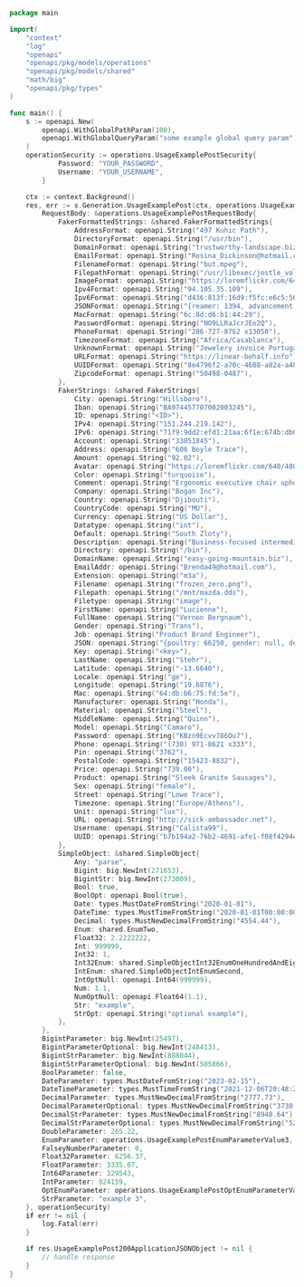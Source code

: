```go showLineNumbers copy filename="Usage Example Post usage example"
package main

import(
	"context"
	"log"
	"openapi"
	"openapi/pkg/models/operations"
	"openapi/pkg/models/shared"
	"math/big"
	"openapi/pkg/types"
)

func main() {
    s := openapi.New(
        openapi.WithGlobalPathParam(100),
        openapi.WithGlobalQueryParam("some example global query param"),
    )
    operationSecurity := operations.UsageExamplePostSecurity{
            Password: "YOUR_PASSWORD",
            Username: "YOUR_USERNAME",
        }

    ctx := context.Background()
    res, err := s.Generation.UsageExamplePost(ctx, operations.UsageExamplePostRequest{
        RequestBody: &operations.UsageExamplePostRequestBody{
            FakerFormattedStrings: &shared.FakerFormattedStrings{
                AddressFormat: openapi.String("497 Kuhic Path"),
                DirectoryFormat: openapi.String("/usr/bin"),
                DomainFormat: openapi.String("trustworthy-landscape.biz"),
                EmailFormat: openapi.String("Rosina_Dickinson@hotmail.com"),
                FilenameFormat: openapi.String("but.mpeg"),
                FilepathFormat: openapi.String("/usr/libexec/jostle_volt_south.ggb"),
                ImageFormat: openapi.String("https://loremflickr.com/640/480"),
                Ipv4Format: openapi.String("94.105.35.109"),
                Ipv6Format: openapi.String("d436:813f:16d9:f5fc:e6c5:5614:6c3e:250f"),
                JSONFormat: openapi.String("{reamer: 1394, advancement: null, mainland: \"Block Data\"}"),
                MacFormat: openapi.String("6c:8d:d6:b1:44:29"),
                PasswordFormat: openapi.String("NO9LLRaJcrJEo2Q"),
                PhoneFormat: openapi.String("206-727-8762 x13050"),
                TimezoneFormat: openapi.String("Africa/Casablanca"),
                UnknownFormat: openapi.String("Jewelery invoice Portugal"),
                URLFormat: openapi.String("https://linear-behalf.info"),
                UUIDFormat: openapi.String("8e4796f2-a70c-4688-a82a-a482562f222e"),
                ZipcodeFormat: openapi.String("50498-0487"),
            },
            FakerStrings: &shared.FakerStrings{
                City: openapi.String("Hillsboro"),
                Iban: openapi.String("BA974457707002003245"),
                ID: openapi.String("<ID>"),
                IPv4: openapi.String("151.244.219.142"),
                IPv6: openapi.String("71f9:9dd2:efd1:21aa:6f1e:674b:db04:f157"),
                Account: openapi.String("33051845"),
                Address: openapi.String("606 Boyle Trace"),
                Amount: openapi.String("92.02"),
                Avatar: openapi.String("https://loremflickr.com/640/480"),
                Color: openapi.String("turquoise"),
                Comment: openapi.String("Ergonomic executive chair upholstered in bonded black leather and PVC padded seat and back for all-day comfort and support"),
                Company: openapi.String("Bogan Inc"),
                Country: openapi.String("Djibouti"),
                CountryCode: openapi.String("MU"),
                Currency: openapi.String("US Dollar"),
                Datatype: openapi.String("int"),
                Default: openapi.String("South Zloty"),
                Description: openapi.String("Business-focused intermediate database"),
                Directory: openapi.String("/bin"),
                DomainName: openapi.String("easy-going-mountain.biz"),
                EmailAddr: openapi.String("Brenda49@hotmail.com"),
                Extension: openapi.String("m3a"),
                Filename: openapi.String("frozen_zero.png"),
                Filepath: openapi.String("/mnt/mazda.dds"),
                Filetype: openapi.String("image"),
                FirstName: openapi.String("Lucienne"),
                FullName: openapi.String("Vernon Bergnaum"),
                Gender: openapi.String("Trans"),
                Job: openapi.String("Product Brand Engineer"),
                JSON: openapi.String("{poultry: 66250, gender: null, default: \"Branding psst\"}"),
                Key: openapi.String("<key>"),
                LastName: openapi.String("Stehr"),
                Latitude: openapi.String("-13.6640"),
                Locale: openapi.String("ge"),
                Longitude: openapi.String("19.6876"),
                Mac: openapi.String("64:db:b6:75:fd:5e"),
                Manufacturer: openapi.String("Honda"),
                Material: openapi.String("Steel"),
                MiddleName: openapi.String("Quinn"),
                Model: openapi.String("Camaro"),
                Password: openapi.String("KBzn9Ecvv786Ou7"),
                Phone: openapi.String("(730) 971-8621 x333"),
                Pin: openapi.String("3762"),
                PostalCode: openapi.String("15423-8832"),
                Price: openapi.String("739.00"),
                Product: openapi.String("Sleek Granite Sausages"),
                Sex: openapi.String("female"),
                Street: openapi.String("Lowe Trace"),
                Timezone: openapi.String("Europe/Athens"),
                Unit: openapi.String("lux"),
                URL: openapi.String("http://sick-ambassador.net"),
                Username: openapi.String("Calista99"),
                UUID: openapi.String("b7b194a2-76b2-4691-afe1-f08f4294e369"),
            },
            SimpleObject: &shared.SimpleObject{
                Any: "parse",
                Bigint: big.NewInt(271653),
                BigintStr: big.NewInt(273009),
                Bool: true,
                BoolOpt: openapi.Bool(true),
                Date: types.MustDateFromString("2020-01-01"),
                DateTime: types.MustTimeFromString("2020-01-01T00:00:00.000Z"),
                Decimal: types.MustNewDecimalFromString("4554.44"),
                Enum: shared.EnumTwo,
                Float32: 2.2222222,
                Int: 999999,
                Int32: 1,
                Int32Enum: shared.SimpleObjectInt32EnumOneHundredAndEightyOne,
                IntEnum: shared.SimpleObjectIntEnumSecond,
                IntOptNull: openapi.Int64(999999),
                Num: 1.1,
                NumOptNull: openapi.Float64(1.1),
                Str: "example",
                StrOpt: openapi.String("optional example"),
            },
        },
        BigintParameter: big.NewInt(25497),
        BigintParameterOptional: big.NewInt(248413),
        BigintStrParameter: big.NewInt(888044),
        BigintStrParameterOptional: big.NewInt(505866),
        BoolParameter: false,
        DateParameter: types.MustDateFromString("2023-02-15"),
        DateTimeParameter: types.MustTimeFromString("2021-12-06T20:48:29.143Z"),
        DecimalParameter: types.MustNewDecimalFromString("2777.73"),
        DecimalParameterOptional: types.MustNewDecimalFromString("3730.35"),
        DecimalStrParameter: types.MustNewDecimalFromString("8948.64"),
        DecimalStrParameterOptional: types.MustNewDecimalFromString("5249.7"),
        DoubleParameter: 265.22,
        EnumParameter: operations.UsageExamplePostEnumParameterValue3,
        FalseyNumberParameter: 0,
        Float32Parameter: 6256.37,
        FloatParameter: 3335.07,
        Int64Parameter: 329543,
        IntParameter: 924159,
        OptEnumParameter: operations.UsageExamplePostOptEnumParameterValue3.ToPointer(),
        StrParameter: "example 3",
    }, operationSecurity)
    if err != nil {
        log.Fatal(err)
    }

    if res.UsageExamplePost200ApplicationJSONObject != nil {
        // handle response
    }
}
```
